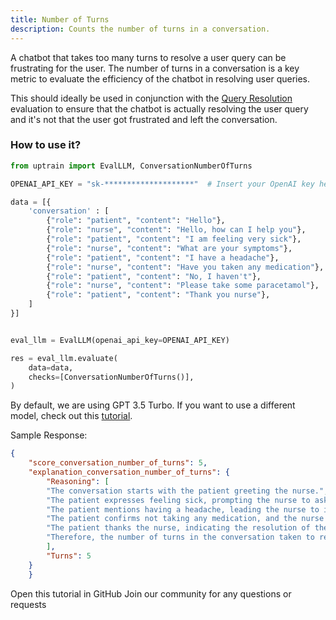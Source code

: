 ```yaml
---
title: Number of Turns
description: Counts the number of turns in a conversation.
---
```


A chatbot that takes too many turns to resolve a user query can be frustrating for the user. The number of turns in a conversation is a key metric to evaluate the efficiency of the chatbot in resolving user queries.

This should ideally be used in conjunction with the [Query Resolution](/predefined-evaluations/conversation-evals/query-resolution) evaluation to ensure that the chatbot is actually resolving the user query and it's not that the user got frustrated and left the conversation. 

### How to use it?

```python
from uptrain import EvalLLM, ConversationNumberOfTurns

OPENAI_API_KEY = "sk-********************"  # Insert your OpenAI key here

data = [{
    'conversation' : [
        {"role": "patient", "content": "Hello"},
        {"role": "nurse", "content": "Hello, how can I help you"},
        {"role": "patient", "content": "I am feeling very sick"},
        {"role": "nurse", "content": "What are your symptoms"},
        {"role": "patient", "content": "I have a headache"},
        {"role": "nurse", "content": "Have you taken any medication"},
        {"role": "patient", "content": "No, I haven't"},
        {"role": "nurse", "content": "Please take some paracetamol"},
        {"role": "patient", "content": "Thank you nurse"},
    ]  
}]


eval_llm = EvalLLM(openai_api_key=OPENAI_API_KEY)

res = eval_llm.evaluate(
    data=data,
    checks=[ConversationNumberOfTurns()],
)
```
<Info>By default, we are using GPT 3.5 Turbo. If you want to use a different model, check out this [tutorial](https://github.com/uptrain-ai/uptrain/blob/main/examples/open_source_evaluator_tutorial.ipynb).</Info>

Sample Response:
```json
{
    "score_conversation_number_of_turns": 5,
    "explanation_conversation_number_of_turns": {
        "Reasoning": [
        "The conversation starts with the patient greeting the nurse.",
        "The patient expresses feeling sick, prompting the nurse to ask about symptoms.",
        "The patient mentions having a headache, leading the nurse to inquire about medication.",
        "The patient confirms not taking any medication, and the nurse advises taking paracetamol.",
        "The patient thanks the nurse, indicating the resolution of the user query.",
        "Therefore, the number of turns in the conversation taken to resolve the user query is 5."
        ],
        "Turns": 5
    }
    }
```

<CardGroup cols={2}>
  <Card
    title="Tutorial"
    href="https://github.com/uptrain-ai/uptrain/blob/main/examples/checks/conversation/number_of_turns.ipynb"
    icon="github"
    color="#808080"
  >
    Open this tutorial in GitHub
  </Card>
  <Card
    title="Have Questions?"
    href="https://join.slack.com/t/uptraincommunity/shared_invite/zt-1yih3aojn-CEoR_gAh6PDSknhFmuaJeg"
    icon="slack"
    color="#808080"
  >
    Join our community for any questions or requests
  </Card>
</CardGroup>
